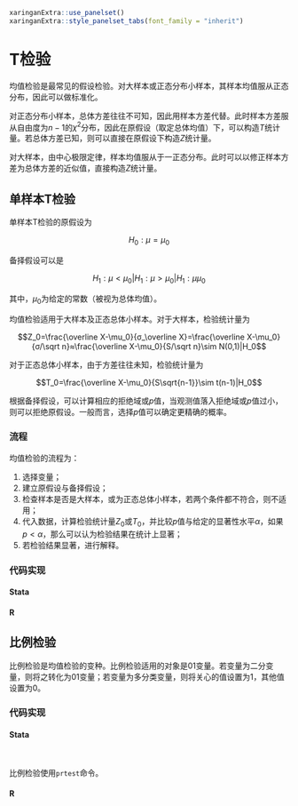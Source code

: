 ```r
xaringanExtra::use_panelset()
xaringanExtra::style_panelset_tabs(font_family = "inherit")
```

# T检验 {#TTest}

均值检验是最常见的假设检验。对大样本或正态分布小样本，其样本均值服从正态分布，因此可以做标准化。

对正态分布小样本，总体方差往往不可知，因此用样本方差代替。此时样本方差服从自由度为$n-1$的$\chi^2$分布，因此在原假设（取定总体均值）下，可以构造$T$统计量。若总体方差已知，则可以直接在原假设下构造$Z$统计量。

对大样本，由中心极限定律，样本均值服从于一正态分布。此时可以以修正样本方差为总体方差的近似值，直接构造$Z$统计量。

## 单样本T检验 {#OneSampleTTest}

单样本T检验的原假设为

$$H_0: \mu=\mu_0$$

备择假设可以是

$$H_1: \mu < \mu_0 | H_1: \mu > \mu_0 | H_1: \mu\mu_0$$

其中，$\mu_0$为给定的常数（被视为总体均值）。

均值检验适用于大样本及正态总体小样本。对于大样本，检验统计量为

$$Z_0=\frac{\overline X-\mu_0}{σ_\overline X}=\frac{\overline X-\mu_0}{σ/\sqrt n}≈\frac{\overline X-\mu_0}{S/\sqrt n}\sim N(0,1)|H_0$$

对于正态总体小样本，由于方差往往未知，检验统计量为

$$T_0=\frac{\overline X-\mu_0}{S\sqrt{n-1}}\sim t(n-1)|H_0$$

根据备择假设，可以计算相应的拒绝域或$p$值，当观测值落入拒绝域或$p$值过小，则可以拒绝原假设。一般而言，选择$p$值可以确定更精确的概率。

### 流程 {#OneSampleTTestToDoList}

均值检验的流程为：

1.  选择变量；
2.  建立原假设与备择假设；
3.  检查样本是否是大样本，或为正态总体小样本，若两个条件都不符合，则不适用；
4.  代入数据，计算检验统计量$Z_0$或$T_0$，并比较$p$值与给定的显著性水平$\alpha$，如果$p<\alpha$，那么可以认为检验结果在统计上显著；
5.  若检验结果显著，进行解释。

### 代码实现 {#OneSampleTTestCode .panelset}

#### Stata {-}



#### R {-}

## 比例检验 {#PrTest}

比例检验是均值检验的变种。比例检验适用的对象是01变量。若变量为二分变量，则将之转化为01变量；若变量为多分类变量，则将关心的值设置为1，其他值设置为0。

### 代码实现 {#PrTestCode .panelset}

#### Stata {-}

<br>

比例检验使用`prtest`命令。

#### R {-}

<br>
